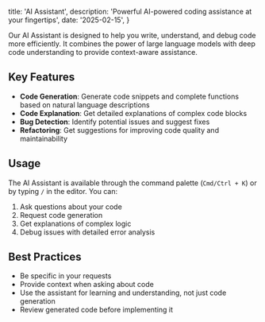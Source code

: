   title: 'AI Assistant',
  description: 'Powerful AI-powered coding assistance at your fingertips',
  date: '2025-02-15',
}

Our AI Assistant is designed to help you write, understand, and debug code more efficiently. It combines the power of large language models with deep code understanding to provide context-aware assistance.

## Key Features

- **Code Generation**: Generate code snippets and complete functions based on natural language descriptions
- **Code Explanation**: Get detailed explanations of complex code blocks
- **Bug Detection**: Identify potential issues and suggest fixes
- **Refactoring**: Get suggestions for improving code quality and maintainability

## Usage

The AI Assistant is available through the command palette (`Cmd/Ctrl + K`) or by typing `/` in the editor. You can:

1. Ask questions about your code
2. Request code generation
3. Get explanations of complex logic
4. Debug issues with detailed error analysis

## Best Practices

- Be specific in your requests
- Provide context when asking about code
- Use the assistant for learning and understanding, not just code generation
- Review generated code before implementing it
